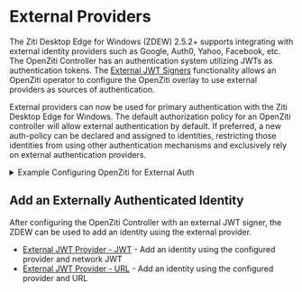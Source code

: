 

# External Providers

The Ziti Desktop Edge for Windows (ZDEW) 2.5.2+ supports integrating with external identity providers such as Google, Auth0,
Yahoo, Facebook, etc. The OpenZiti Controller has an authentication system utilizing JWTs as authentication tokens.
The [External JWT Signers](/docs/learn/core-concepts/security/authentication/50-external-jwt-signers.md) functionality
allows an OpenZiti operator to configure the OpenZiti overlay to use external providers as sources of authentication.

External providers can now be used for primary authentication with the Ziti Desktop Edge for Windows. The default authorization
policy for an OpenZiti controller will allow external authentication by default. If preferred, a new auth-policy can be
declared and assigned to identities, restricting those identities from using other authentication mechanisms and
exclusively rely on external authentication providers.

<ExternalAuthConfigAbout />

<Details>
<summary>Example Configuring OpenZiti for External Auth</summary>

<ExternalAuthConfigExample />

</Details>

## Add an Externally Authenticated Identity

After configuring the OpenZiti Controller with an external JWT signer, the ZDEW can be used to add an identity using the
external provider.

* [External JWT Provider - JWT](./ext-jwt) - Add an identity using the configured provider and network JWT
* [External JWT Provider - URL](./ext-jwt-url) - Add an identity using the configured provider and URL
